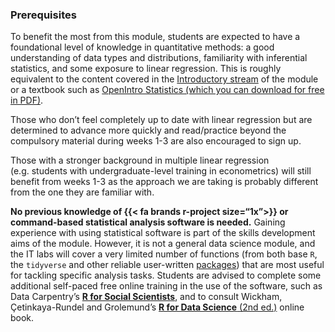 

### Prerequisites

To benefit the most from this module, students are expected to have a foundational level of knowledge in quantitative methods: a good understanding of data types and distributions, familiarity with inferential statistics, and some exposure to linear regression. This is roughly equivalent to the content covered in the [Introductory stream](https://ncl.instructure.com/courses/45661/pages/intro-stream-roadmap) of the module or a textbook such as [OpenIntro Statistics (which you can download for free in PDF)](https://leanpub.com/os).

Those who don't feel completely up to date with linear regression but are determined to advance more quickly and read/practice beyond the compulsory material during weeks 1-3 are also encouraged to sign up.

Those with a stronger background in multiple linear regression (e.g. students with undergraduate-level training in econometrics) will still benefit from weeks 1-3 as the approach we are taking is probably different from the one they are familiar with.

**No previous knowledge of {{< fa brands r-project size="1x">}} or command-based statistical analysis software is needed.** Gaining experience with using statistical software is part of the skills development aims of the module. 
However, it is not a general data science module, and the IT labs will cover a very limited number of functions (from both base `R`, the `tidyverse` and other reliable user-written [packages](https://cran.r-project.org/web/packages/)) that are most useful for tackling specific analysis tasks. Students are advised to complete some additional self-paced free online training in the use of the software, such as Data Carpentry’s [**R for Social Scientists**](https://datacarpentry.org/r-socialsci/), and to consult Wickham, Çetinkaya-Rundel and Grolemund's [**R for Data Science** (2nd ed.)](https://r4ds.hadley.nz/) online book.
